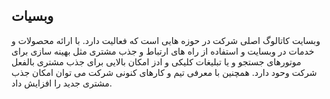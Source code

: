 ## وبسیات
وبسایت کاتالوگ اصلی شرکت در حوزه هایی است که فعالیت دارد. با ارائه محصولات و خدمات در وبسایت و استفاده از راه های ارتباط و جذب مشتری مثل بهینه سازی برای موتورهای جستجو و یا تبلیغات کلیکی و ادز امکان بالایی برای جذب مشتری بالفعل شرکت وحود دارد. همچنین با معرفی تیم و کارهای کنونی شرکت می توان امکان جذب مشتری جدید را افزایش داد.